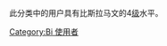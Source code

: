 {{Empty category}}
此分类中的用户具有比斯拉马文的4[[Wikipedia:巴別#開始使用巴別語言模板|级]]水平。

[[Category:Bi_使用者|Category:Bi 使用者]]